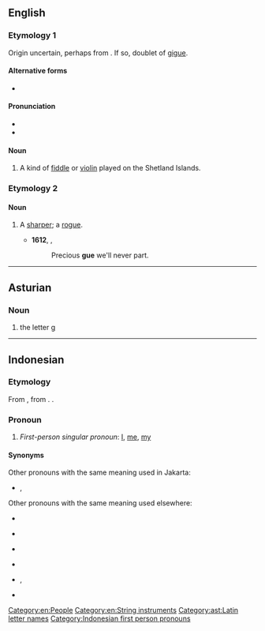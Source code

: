 {{also|Gue|gué|guê|güe|gu'e}}
==English==

===Etymology 1===
Origin uncertain, perhaps from {{der|en|non|gígja}}. If so, doublet of [[gigue]].

====Alternative forms====
* {{alter|en|gju|gu}}

====Pronunciation====
* {{IPA|en|/ɡjuː/}}
* {{rhymes|en|uː|s=1}}

====Noun====
{{en-noun}}

# {{lb|en|Shetland}} A kind of [[fiddle]] or [[violin]] played on the Shetland Islands.

===Etymology 2===
{{rfe|en}}

====Noun====
{{en-noun}}

# {{lb|en|obsolete}} A [[sharper]]; a [[rogue]].
#* '''1612''', {{w|John Webster}}, ''{{w|The White Devil}}''
#*:Precious '''gue''' we'll never part.

{{Webster 1913}}

[[Category:en:People]]
[[Category:en:String instruments]]

----

==Asturian==

===Noun===
{{ast-noun|f}}

# the letter [[g]]

[[Category:ast:Latin letter names]]

----

==Indonesian==

===Etymology===
From {{bor|id|bew-kot|gue|t=[[I]], [[me]], [[my]]}}, from {{der|id|nan|我|tr=góa|t=[[I]], [[me]], [[my]]}}. {{doublet|id|gua}}.

===Pronoun===
{{head|id|pronoun}}
# {{lb|id|Jakarta|slang}} ''First-person singular pronoun'': [[I]], [[me]], [[my]]

====Synonyms====
Other pronouns with the same meaning used in Jakarta:
* {{l|id|aye}}, {{l|id|ogut}}

Other pronouns with the same meaning used elsewhere:
* {{l|id|aku}} {{q|informal}}
* {{l|id|ku}}
* {{l|id|daku}} {{q|poetic}}
* {{l|id|saya}} {{q|formal}}
* {{l|id|gua}}, {{l|id|gw}} {{q|Java}}
* {{l|id|hamba}}

[[Category:Indonesian first person pronouns]]